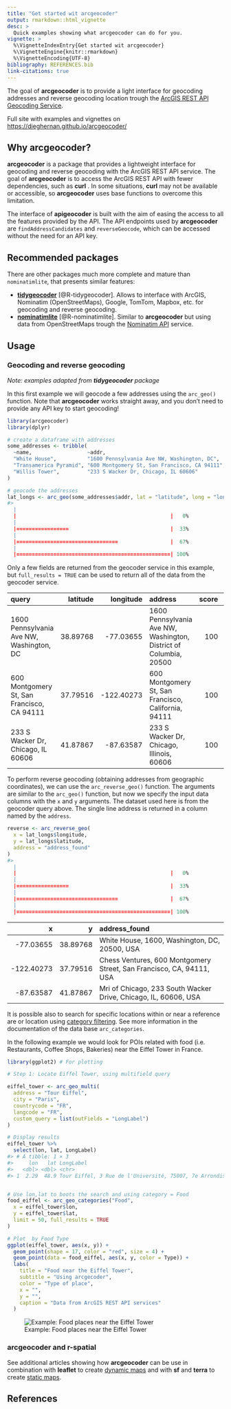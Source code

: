 ---
title: "Get started wit arcgeocoder"
output: rmarkdown::html_vignette
desc: >
  Quick examples showing what arcgeocoder can do for you.
vignette: >
  %\VignetteIndexEntry{Get started wit arcgeocoder}
  %\VignetteEngine{knitr::rmarkdown}
  %\VignetteEncoding{UTF-8}
bibliography: REFERENCES.bib
link-citations: true
---



The goal of **arcgeocoder** is to provide a light interface for geocoding
addresses and reverse geocoding location trough the [ArcGIS REST API Geocoding
Service](https://developers.arcgis.com/rest/geocode/api-reference/overview-world-geocoding-service.htm).

Full site with examples and vignettes on
<https://dieghernan.github.io/arcgeocoder/>

## Why **arcgeocoder**?

**arcgeocoder** is a package that provides a lightweight interface for geocoding
and reverse geocoding with the ArcGIS REST API service. The goal of
**arcgeocoder** is to access the ArcGIS REST API with fewer dependencies, such
as **curl** . In some situations, **curl** may not be available or accessible,
so **arcgeocoder** uses base functions to overcome this limitation.

The interface of **apigeocoder** is built with the aim of easing the access to
all the features provided by the API. The API endpoints used by **arcgeocoder**
are `findAddressCandidates` and `reverseGeocode`, which can be accessed without
the need for an API key.

## Recommended packages

There are other packages much more complete and mature than `nominatimlite`,
that presents similar features:

-   [**tidygeocoder**](https://jessecambon.github.io/tidygeocoder/)
    [@R-tidygeocoder]. Allows to interface with ArcGIS, Nominatim
    (OpenStreetMaps), Google, TomTom, Mapbox, etc. for geocoding and reverse
    geocoding.
-   [**nominatimlite**](https://dieghernan.github.io/nominatimlite/)
    [@R-nominatimlite]. Similar to **arcgeocoder** but using data from
    OpenStreetMaps trough the [Nominatim
    API](https://nominatim.org/release-docs/latest/) service.

## Usage

### Geocoding and reverse geocoding

*Note: examples adapted from **tidygeocoder** package*

In this first example we will geocode a few addresses using the `arc_geo()`
function. Note that **arcgeocoder** works straight away, and you don't need to
provide any API key to start geocoding!


``` r
library(arcgeocoder)
library(dplyr)

# create a dataframe with addresses
some_addresses <- tribble(
  ~name,                  ~addr,
  "White House",          "1600 Pennsylvania Ave NW, Washington, DC",
  "Transamerica Pyramid", "600 Montgomery St, San Francisco, CA 94111",
  "Willis Tower",         "233 S Wacker Dr, Chicago, IL 60606"
)

# geocode the addresses
lat_longs <- arc_geo(some_addresses$addr, lat = "latitude", long = "longitude")
#>   |                                                          |                                                  |   0%  |                                                          |=================                                 |  33%  |                                                          |=================================                 |  67%  |                                                          |==================================================| 100%
```

Only a few fields are returned from the geocoder service in this example, but
`full_results = TRUE` can be used to return all of the data from the geocoder
service.



|query                                      | latitude|  longitude|address                                                           | score|          x|        y|       xmin|     ymin|       xmax|     ymax| wkid| latestWkid|
|:------------------------------------------|--------:|----------:|:-----------------------------------------------------------------|-----:|----------:|--------:|----------:|--------:|----------:|--------:|----:|----------:|
|1600 Pennsylvania Ave NW, Washington, DC   | 38.89768|  -77.03655|1600 Pennsylvania Ave NW, Washington, District of Columbia, 20500 |   100|  -77.03655| 38.89768|  -77.03755| 38.89668|  -77.03555| 38.89868| 4326|       4326|
|600 Montgomery St, San Francisco, CA 94111 | 37.79516| -122.40273|600 Montgomery St, San Francisco, California, 94111               |   100| -122.40273| 37.79516| -122.40373| 37.79416| -122.40173| 37.79616| 4326|       4326|
|233 S Wacker Dr, Chicago, IL 60606         | 41.87867|  -87.63587|233 S Wacker Dr, Chicago, Illinois, 60606                         |   100|  -87.63587| 41.87867|  -87.63687| 41.87767|  -87.63487| 41.87967| 4326|       4326|



To perform reverse geocoding (obtaining addresses from geographic coordinates),
we can use the `arc_reverse_geo()` function. The arguments are similar to the
`arc_geo()` function, but now we specify the input data columns with the `x` and
`y` arguments. The dataset used here is from the geocoder query above. The
single line address is returned in a column named by the `address`.


``` r
reverse <- arc_reverse_geo(
  x = lat_longs$longitude,
  y = lat_longs$latitude,
  address = "address_found"
)
#>   |                                                          |                                                  |   0%  |                                                          |=================                                 |  33%  |                                                          |=================================                 |  67%  |                                                          |==================================================| 100%
```



|          x|        y|address_found                                                        |
|----------:|--------:|:--------------------------------------------------------------------|
|  -77.03655| 38.89768|White House, 1600, Washington, DC, 20500, USA                        |
| -122.40273| 37.79516|Chess Ventures, 600 Montgomery Street, San Francisco, CA, 94111, USA |
|  -87.63587| 41.87867|Mri of Chicago, 233 South Wacker Drive, Chicago, IL, 60606, USA      |



It is possible also to search for specific locations within or near a reference
are or location using [category
filtering](https://developers.arcgis.com/rest/geocode/api-reference/geocoding-category-filtering.htm).
See more information in the documentation of the data base `arc_categories`.

In the following example we would look for POIs related with food (i.e.
Restaurants, Coffee Shops, Bakeries) near the Eiffel Tower in France.


``` r
library(ggplot2) # For plotting

# Step 1: Locate Eiffel Tower, using multifield query

eiffel_tower <- arc_geo_multi(
  address = "Tour Eiffel",
  city = "Paris",
  countrycode = "FR",
  langcode = "FR",
  custom_query = list(outFields = "LongLabel")
)

# Display results
eiffel_tower %>%
  select(lon, lat, LongLabel)
#> # A tibble: 1 × 3
#>     lon   lat LongLabel                                                         
#>   <dbl> <dbl> <chr>                                                             
#> 1  2.29  48.9 Tour Eiffel, 3 Rue de l'Université, 75007, 7e Arrondissement, Par…


# Use lon,lat to boots the search and using category = Food
food_eiffel <- arc_geo_categories("Food",
  x = eiffel_tower$lon,
  y = eiffel_tower$lat,
  limit = 50, full_results = TRUE
)

# Plot  by Food Type
ggplot(eiffel_tower, aes(x, y)) +
  geom_point(shape = 17, color = "red", size = 4) +
  geom_point(data = food_eiffel, aes(x, y, color = Type)) +
  labs(
    title = "Food near the Eiffel Tower",
    subtitle = "Using arcgecoder",
    color = "Type of place",
    x = "",
    y = "",
    caption = "Data from ArcGIS REST API services"
  )
```

![Example: Food places near the Eiffel Tower](./eiffel-1.png)

### **arcgeocoder** and **r-spatial**

See additional articles showing how **arcgeocoder** can be use in combination
with **leaflet** to create [dynamic
maps](https://dieghernan.github.io/arcgeocoder/articles/ex_leaflet.html) and
with **sf** and **terra** to create [static
maps](https://dieghernan.github.io/arcgeocoder/articles/ex_static.html).

## References
